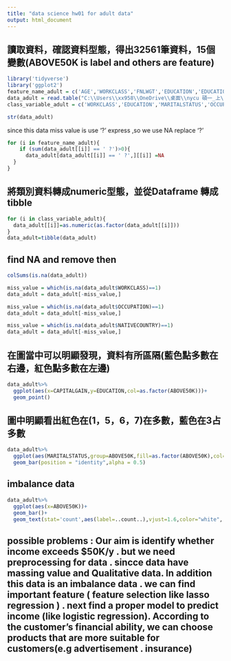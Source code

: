 ---
title: "data science hw01 for adult data"
output: html_document
---
## 讀取資料，確認資料型態，得出32561筆資料，15個變數(ABOVE50K is label and others are feature)
```{r setup}
library('tidyverse')
library('ggplot2')
feature_name_adult = c('AGE','WORKCLASS','FNLWGT','EDUCATION','EDUCATIONNUM','MARITALSTATUS','OCCUPATION','RELATIONSHIP','RACE','SEX','CAPITALGAIN','CAPITALLOSS','HOURSPERWEEK','NATIVECOUNTRY','ABOVE50K')
data_adult = read.table("C:\\Users\\xx958\\OneDrive\\桌面\\nycu 碩一_上\\數據科學\\adult\\adult.data",head=F,sep = ",",col.names=feature_name_adult)
class_variable_adult = c('WORKCLASS','EDUCATION','MARITALSTATUS','OCCUPATION','RELATIONSHIP','RACE','SEX','NATIVECOUNTRY','ABOVE50K')

str(data_adult)


```

since this data miss value is use '?' express ,so we use NA replace '?'
```{r}
for (i in feature_name_adult){
    if (sum(data_adult[[i]] == ' ?')>0){
      data_adult[data_adult[[i]] == ' ?',][[i]] =NA
  }
}

```

## 將類別資料轉成numeric型態，並從Dataframe 轉成 tibble
```{r}
for (i in class_variable_adult){
  data_adult[[i]]=as.numeric(as.factor(data_adult[[i]]))
}
data_adult=tibble(data_adult)
```

## find NA and remove then
```{r}
colSums(is.na(data_adult))
```

```{r}
miss_value = which(is.na(data_adult$WORKCLASS)==1)
data_adult = data_adult[-miss_value,]

miss_value = which(is.na(data_adult$OCCUPATION)==1)
data_adult = data_adult[-miss_value,]

miss_value = which(is.na(data_adult$NATIVECOUNTRY)==1)
data_adult = data_adult[-miss_value,]
```

## 在圖當中可以明顯發現，資料有所區隔(藍色點多數在右邊，紅色點多數在左邊)
```{r}
data_adult%>%
  ggplot(aes(x=CAPITALGAIN,y=EDUCATION,col=as.factor(ABOVE50K)))+
  geom_point()
```


## 圖中明顯看出紅色在(1，5，6，7)在多數，藍色在3占多數
```{r}
data_adult%>%
  ggplot(aes(MARITALSTATUS,group=ABOVE50K,fill=as.factor(ABOVE50K),col=as.factor(ABOVE50K)))+
  geom_bar(position = "identity",alpha = 0.5)
```

## imbalance data
```{r}
data_adult%>%
  ggplot(aes(x=ABOVE50K))+
  geom_bar()+
  geom_text(stat='count',aes(label=..count..),vjust=1.6,color="white", size=3.5)
```

## possible problems : Our aim is identify whether income exceeds $50K/y . but we need preprocessing for data . sincce data have massing value and Qualitative data. In addition this data is an imbalance data . we can find important feature ( feature selection like lasso regression ) . next find a proper model to predict income (like logistic regression). According to the customer's financial ability, we can choose products that are more suitable for customers(e.g advertisement . insurance)

